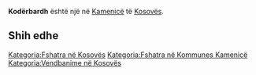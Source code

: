 {{Fshat në 
 | Emri                = Kodërbardh
 | EmriAlt                = 
 | NAME_SHORT_FORM=      
 | NAME_GENERIC=      
 | NAME_SORT_NAME_RO=      KODERBARDH
 | FULL_NAME_RO = Kodërbardh
 | FULL_NAME_ND_RO=Koderbardh
 | SORT_NAME_RG=KODERBARDH
 | FULL_NAME_RG=Kodërbardh
 | FULL_NAME_ND_RG=Koderbardh
 | SRP_NAME_SHORT_FORM=      
 | SRP_NAME_GENERIC=      
 | SRP_NAME_SORT_NAME_RO=      
 | SRP_FULL_NAME_RO = 
 | SRP_FULL_NAME_ND_RO=
 | SRP_SORT_NAME_RG=
 | SRP_FULL_NAME_RG=
 | SRP_FULL_NAME_ND_RG=
 | Emri (Rasa dhanore) = 
 | Figura              = 
 | Shteti              = Kosovo
 | Komuna              = Kamenicë
 | Kodi postar         = 
 | Sipërfaqja          = 

 | Popullsia           = 

 | Regj. i popullsisë  = 
 | Dend. e popullsisë  = 
 | Faqja zyrtare       = 
 <!--- Koordinatat ----> 
 | Gjerësia            = 42.75
 | Gjatësia            = 20.633333
 | Lartësia            = 
}}
'''Kodërbardh''' është një [[]] në [[Kamenicë]] të [[Kosovës]].

<!-- == Gjeografia == -->
<!-- == Historia == -->
<!-- == Demografia == -->
== Shih edhe ==
{{Komuna Kamenicë}}
{{Kosovo-Administrata-Cung}}

[[Kategoria:Fshatra në Kosovës]]
[[Kategoria:Fshatra në Kommunes Kamenicë]]
[[Kategoria:Vendbanime në Kosovës]]